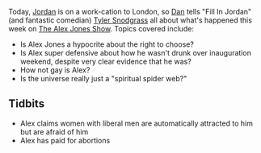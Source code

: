 {{Episode|title=January 23-24, 2017|episodeNumber=7|airDate=Jan 26, 2017|episodeType=Present Day|previousEpisode=[[6: Inauguration Speech Recap]]|nextEpisode=[[8: January 26-27, 2017]]|length=1:35:47}}{{Stub}}

Today, [[Jordan Holmes|Jordan]] is on a work-cation to London, so [[Dan Friesen|Dan]] tells "Fill In Jordan" (and fantastic comedian) [[Tyler Snodgrass]] all about what's happened this week on [[The Alex Jones Show]]. Topics covered include:

* Is Alex Jones a hypocrite about the right to choose?
* Is Alex super defensive about how he wasn't drunk over inauguration weekend, despite very clear evidence that he was?
* How not gay is Alex?
* Is the universe really just a "spiritual spider web?"

==Tidbits==

* Alex claims women with liberal men are automatically attracted to him but are afraid of him
* Alex has paid for abortions